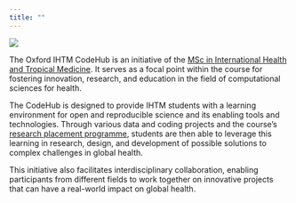 ```yaml
---
title: ""
---
```


::: column-margin
[![](img/ihtm-square.png)](https://www.tropicalmedicine.ox.ac.uk/study-with-us/msc-ihtm){fig.align="center" width="200px" target="_blank"}
:::

The Oxford IHTM CodeHub is an initiative of the [MSc in International Health and Tropical Medicine](https://www.tropicalmedicine.ox.ac.uk/study-with-us/msc-ihtm). It serves as a focal point within the course for fostering innovation, research, and education in the field of computational sciences for health.

The CodeHub is designed to provide IHTM students with a learning environment for open and reproducible science and its enabling tools and technologies. Through various data and coding projects and the course's [research placement programme](https://www.tropicalmedicine.ox.ac.uk/study-with-us/msc-ihtm/ihtm-research-placements), students are then able to leverage this learning in research, design, and development of possible solutions to complex challenges in global health.

This initiative also facilitates interdisciplinary collaboration, enabling participants from different fields to work together on innovative projects that can have a real-world impact on global health.
